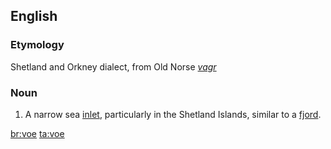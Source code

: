 ==English==

===Etymology===
Shetland and Orkney dialect, from Old Norse ''[[vagr]]''

===Noun===
{{en-noun}}

# {{UK}} A narrow sea [[inlet]], particularly in the Shetland Islands, similar to a [[fjord]].

[[br:voe]]
[[ta:voe]]